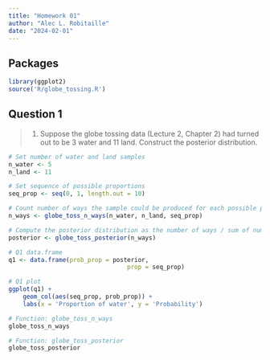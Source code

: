 ```yaml
---
title: "Homework 01"
author: "Alec L. Robitaille"
date: "2024-02-01"
---
```


## Packages

```r
library(ggplot2)
source('R/globe_tossing.R')
```


## Question 1

> 1. Suppose the globe tossing data (Lecture 2, Chapter 2) had turned out to
be 3 water and 11 land. Construct the posterior distribution.


```r
# Set number of water and land samples
n_water <- 5
n_land <- 11

# Set sequence of possible proportions
seq_prop <- seq(0, 1, length.out = 10)

# Count number of ways the sample could be produced for each possible proportion
n_ways <- globe_toss_n_ways(n_water, n_land, seq_prop)

# Compute the posterior distribution as the number of ways / sum of number of ways
posterior <- globe_toss_posterior(n_ways)

# Q1 data.frame
q1 <- data.frame(prob_prop = posterior,
								 prop = seq_prop)

# Q1 plot
ggplot(q1) + 
	geom_col(aes(seq_prop, prob_prop)) + 
	labs(x = 'Proportion of water', y = 'Probability')
```

```r
# Function: globe_toss_n_ways
globe_toss_n_ways

# Function: globe_toss_posterior
globe_toss_posterior
```
